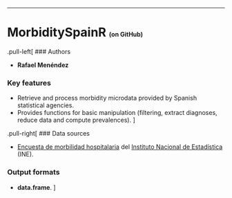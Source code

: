 
---

# MorbiditySpainR <span style="font-size: 50%;">(on GitHub)</span>

.pull-left[
### Authors

- **Rafael Menéndez**

### Key features

- Retrieve and process morbidity microdata provided by Spanish statistical agencies.
- Provides functions for basic manipulation (filtering, extract diagnoses, reduce data and compute prevalences).
]

.pull-right[
### Data sources

- [Encuesta de morbilidad hospitalaria](https://www.ine.es/dyngs/INEbase/es/operacion.htm?c=Estadistica_C&cid=1254736176778&menu=resultados&secc=1254736195291&idp=1254735573175) del [Instituto Nacional de Estadística](https://ine.es/) (INE).

### Output formats

- **data.frame**.
]
